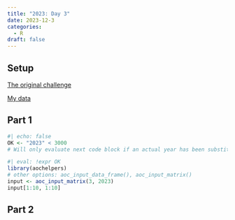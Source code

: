 ```yaml
---
title: "2023: Day 3"
date: 2023-12-3
categories:
  - R
draft: false
---
```


## Setup

[The original challenge](https://adventofcode.com/2023/day/3)

[My data](input){target="_blank"}

## Part 1

```r
#| echo: false
OK <- "2023" < 3000
# Will only evaluate next code block if an actual year has been substituted for the placeholder
```


```r
#| eval: !expr OK
library(aochelpers)
# other options: aoc_input_data_frame(), aoc_input_matrix()
input <- aoc_input_matrix(3, 2023)
input[1:10, 1:10]
```

## Part 2


